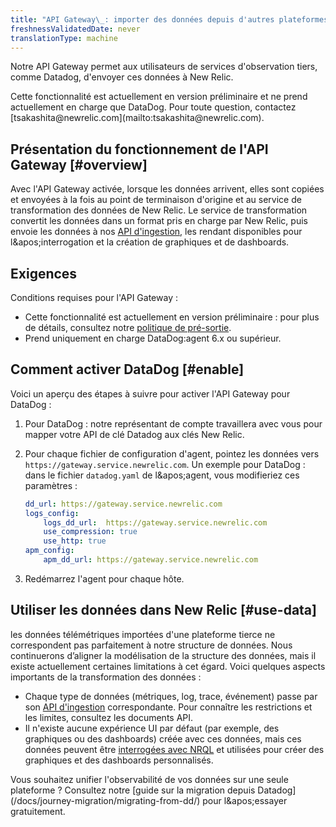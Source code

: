 ```yaml
---
title: "API Gateway\_: importer des données depuis d'autres plateformes d'observabilité"
freshnessValidatedDate: never
translationType: machine
---
```


Notre API Gateway permet aux utilisateurs de services d'observation tiers, comme Datadog, d'envoyer ces données à New Relic.

<Callout variant="important">
  Cette fonctionnalité est actuellement en version préliminaire et ne prend actuellement en charge que DataDog. Pour toute question, contactez [tsakashita@newrelic.com](mailto:tsakashita@newrelic.com).
</Callout>

## Présentation du fonctionnement de l'API Gateway [#overview]

Avec l'API Gateway activée, lorsque les données arrivent, elles sont copiées et envoyées à la fois au point de terminaison d'origine et au service de transformation des données de New Relic. Le service de transformation convertit les données dans un format pris en charge par New Relic, puis envoie les données à nos [API d'ingestion](/docs/telemetry-data-platform/get-data-new-relic/getting-started/introduction-new-relic-data-ingest-apis-sdks), les rendant disponibles pour l&amp;apos;interrogation et la création de graphiques et de dashboards.

## Exigences

Conditions requises pour l'API Gateway :

* Cette fonctionnalité est actuellement en version préliminaire : pour plus de détails, consultez notre [politique de pré-sortie](/docs/licenses/license-information/referenced-policies/new-relic-pre-release-policy).
* Prend uniquement en charge DataDog:agent 6.x ou supérieur.

## Comment activer DataDog [#enable]

Voici un aperçu des étapes à suivre pour activer l'API Gateway pour DataDog :

1. Pour DataDog : notre représentant de compte travaillera avec vous pour mapper votre API de clé Datadog aux clés New Relic.

2. Pour chaque fichier de configuration d'agent, pointez les données vers `https://gateway.service.newrelic.com`. Un exemple pour DataDog : dans le fichier `datadog.yaml` de l&amp;apos;agent, vous modifieriez ces paramètres :

   ```yml
   dd_url: https://gateway.service.newrelic.com
   logs_config:
       logs_dd_url:  https://gateway.service.newrelic.com
       use_compression: true
       use_http: true
   apm_config:
       apm_dd_url: https://gateway.service.newrelic.com
   ```

3. Redémarrez l'agent pour chaque hôte.

## Utiliser les données dans New Relic [#use-data]

les données télémétriques importées d'une plateforme tierce ne correspondent pas parfaitement à notre structure de données. Nous continuerons d’aligner la modélisation de la structure des données, mais il existe actuellement certaines limitations à cet égard. Voici quelques aspects importants de la transformation des données :

* Chaque type de données (métriques, log, trace, événement) passe par son [API d'ingestion](/docs/telemetry-data-platform/get-data-new-relic/getting-started/introduction-new-relic-data-ingest-apis-sdks) correspondante. Pour connaître les restrictions et les limites, consultez les documents API.
* Il n'existe aucune expérience UI par défaut (par exemple, des graphiques ou des dashboards) créée avec ces données, mais ces données peuvent être [interrogées avec NRQL](/docs/query-your-data/nrql-new-relic-query-language/get-started/introduction-nrql-new-relics-query-language) et utilisées pour créer des graphiques et des dashboards personnalisés.

<Callout variant="tip">
  Vous souhaitez unifier l'observabilité de vos données sur une seule plateforme ? Consultez notre [guide sur la migration depuis Datadog](/docs/journey-migration/migrating-from-dd/) pour l&amp;apos;essayer gratuitement.
</Callout>